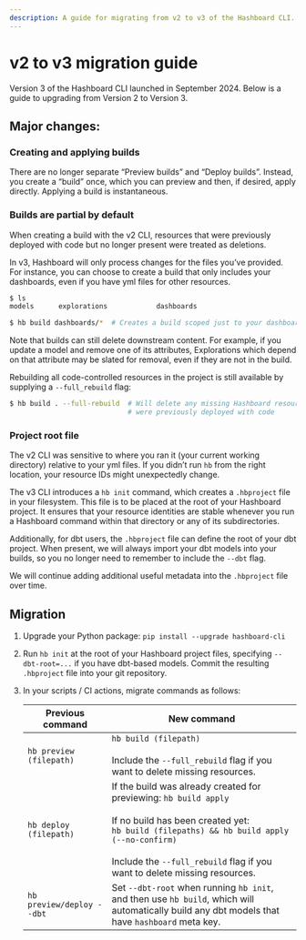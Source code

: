 ```yaml
---
description: A guide for migrating from v2 to v3 of the Hashboard CLI.
---
```


# v2 to v3 migration guide

Version 3 of the Hashboard CLI launched in September 2024. Below is a guide to upgrading from Version 2 to Version 3.

## **Major changes:**

### **Creating and applying builds**

There are no longer separate “Preview builds” and “Deploy builds”. Instead, you create a “build” once, which you can preview and then, if desired, apply directly. Applying a build is instantaneous.

### **Builds are partial by default**

When creating a build with the v2 CLI, resources that were previously deployed with code but no longer present were treated as deletions.

In v3, Hashboard will only process changes for the files you’ve provided. For instance, you can choose to create a build that only includes your dashboards, even if you have yml files for other resources.

```bash
$ ls
models		explorations			dashboards

$ hb build dashboards/*  # Creates a build scoped just to your dashboards
```

Note that builds can still delete downstream content.  For example, if you update a model and remove one of its attributes, Explorations which depend on that attribute may be slated for removal, even if they are not in the build.

Rebuilding all code-controlled resources in the project is still available by supplying a `--full_rebuild` flag:

```bash
$ hb build . --full-rebuild  # Will delete any missing Hashboard resources that
                             # were previously deployed with code
```

### Project root file

The v2 CLI was sensitive to where you ran it (your current working directory) relative to your yml files. If you didn’t run `hb` from the right location, your resource IDs might unexpectedly change.

The v3 CLI introduces a `hb init` command, which creates a `.hbproject` file in your filesystem. This file is to be placed at the root of your Hashboard project. It ensures that your resource identities are stable whenever you run a Hashboard command within that directory or any of its subdirectories.

Additionally, for dbt users, the `.hbproject` file can define the root of your dbt project. When present, we will always import your dbt models into your builds, so you no longer need to remember to include the `--dbt` flag.

We will continue adding additional useful metadata into the `.hbproject` file over time.

## **Migration**

1. Upgrade your Python package: `pip install --upgrade hashboard-cli`
2. Run `hb init` at the root of your Hashboard project files, specifying `--dbt-root=...` if you have dbt-based models. Commit the resulting `.hbproject` file into your git repository.
3. In your scripts / CI actions, migrate commands as follows:



    | **Previous command** | **New command** |
    | --- | --- |
    | `hb preview (filepath)` | `hb build (filepath)` <br/><br/> Include the `--full_rebuild` flag if you want to delete missing resources. |
    | `hb deploy (filepath)`  | If the build was already created for previewing: `hb build apply`<br/><br/>If no build has been created yet:<br/>`hb build (filepaths) && hb build apply (--no-confirm)`<br/><br/>Include the `--full_rebuild` flag if you want to delete missing resources. |
    | `hb preview/deploy --dbt` | Set `--dbt-root` when running `hb init`, and then use `hb build`, which will automatically build any dbt models that have `hashboard` meta key.|
